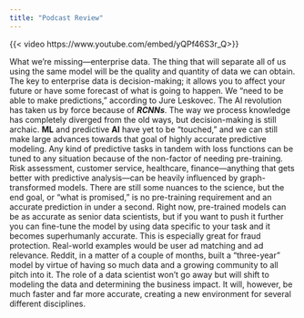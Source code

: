 ```yaml
---
title: "Podcast Review"
---
```


{{< video https://www.youtube.com/embed/yQPf46S3r_Q>}}

What we're missing—enterprise data. The thing that will separate all of us using the same model will be the quality and quantity of data we can obtain. The key to enterprise data is decision-making; it allows you to affect your future or have some forecast of what is going to happen. We "need to be able to make predictions," according to Jure Leskovec. The AI revolution has taken us by force because of ***RCNNs***. The way we process knowledge has completely diverged from the old ways, but decision-making is still archaic. **ML** and predictive **AI** have yet to be "touched," and we can still make large advances towards that goal of highly accurate predictive modeling. Any kind of predictive tasks in tandem with loss functions can be tuned to any situation because of the non-factor of needing pre-training. Risk assessment, customer service, healthcare, finance—anything that gets better with predictive analysis—can be heavily influenced by graph-transformed models. There are still some nuances to the science, but the end goal, or "what is promised," is no pre-training requirement and an accurate prediction in under a second. Right now, pre-trained models can be as accurate as senior data scientists, but if you want to push it further you can fine-tune the model by using data specific to your task and it becomes superhumanly accurate. This is especially great for fraud protection. Real-world examples would be user ad matching and ad relevance. Reddit, in a matter of a couple of months, built a "three-year" model by virtue of having so much data and a growing community to all pitch into it. The role of a data scientist won't go away but will shift to modeling the data and determining the business impact. It will, however, be much faster and far more accurate, creating a new environment for several different disciplines.
